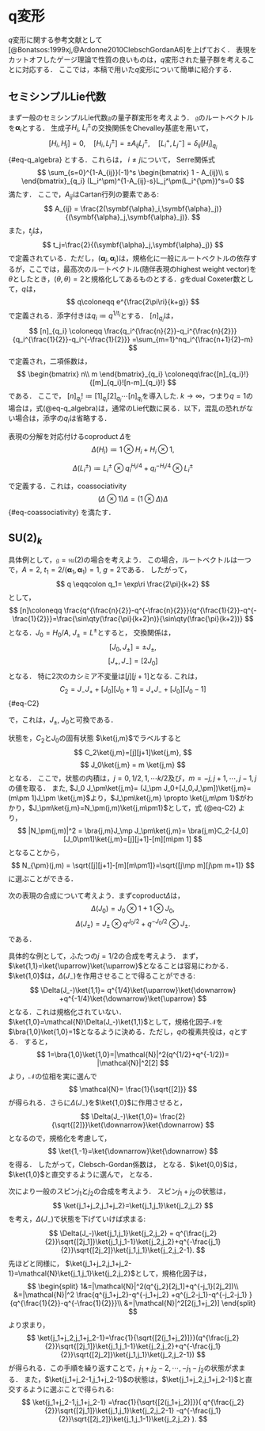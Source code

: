 
# q変形 {#sec-q_deformation}

$q$変形に関する参考文献として[@Bonatsos:1999xj,@Ardonne2010ClebschGordanA6]を上げておく．
表現をカットオフしたゲージ理論で性質の良いものは，$q$変形された量子群を考えることに対応する．
ここでは，本稿で用いた$q$変形について簡単に紹介する．

## セミシンプルLie代数
まず一般のセミシンプルLie代数$\mathfrak{g}$の量子群変形を考えよう．
$\mathfrak{g}$のルートベクトルを$\symbf{\alpha}_i$とする．
生成子$H_i$, $L_i^\pm$の交換関係をChevalley基底を用いて，
$$
  [H_i,H_j]=0,\quad
  [H_i,L_j^\pm] = \pm A_{ij}L_{j}^\pm,\quad
  [L_i^+,L_j^-]=\delta_{ij}[H_i]_{q_i}
$${#eq-q_algebra}
とする．これらは，
$i\neq j$について， Serre関係式
$$
  \sum_{s=0}^{1-A_{ij}}(-1)^s
  \begin{bmatrix}
    1 - A_{ij}\\
    s
  \end{bmatrix}_{q_i}
  (L_i^\pm)^{1-A_{ij}-s}L_j^\pm(L_i^{\pm})^s=0
$$
満たす．
ここで，$A_{ij}$はCartan行列の要素である:
$$
  A_{ij} = \frac{2(\symbf{\alpha}_i,\symbf{\alpha}_j)}{(\symbf{\alpha}_j,\symbf{\alpha}_j)}.
$$
また，$t_j$は，
$$
  t_j=\frac{2}{(\symbf{\alpha}_j,\symbf{\alpha}_j)}
$$
で定義されている．ただし，$(\symbf{\alpha}_j,\symbf{\alpha}_j)$は，規格化に一般にルートベクトルの依存するが，ここでは，最高次のルートベクトル(随伴表現のhighest weight vector)を$\theta$としたとき，$(\theta,\theta)=2$と規格化してあるものとする．$g$をdual Coxeter数\footnote{コルートを$\symbf{\alpha}^{\lor}_i=2\symbf{\alpha}_i/(\symbf{\alpha}_i,\symbf{\alpha}_i)$と定義する．すると$a_i^{\lor}$を非負の整数として，$\theta=\sum_{i=1}^ra_i^{\lor}\symbf{\alpha}^{\lor}_i$と展開できる．ここで，$r$は，Lie代数のランクである．dual Coxeter数は$g\coloneqq\sum_{i=1}^r a^{\lor}_{i}+1$と定義される．}として，$q$は，
$$
  q\coloneqq e^{\frac{2\pi\ri}{k+g}}
$$
で定義される．添字付きは$q_i\coloneqq q^{1/t_i}$とする．
$[n]_{q_i}$は，
$$
  [n]_{q_i} \coloneqq \frac{q_i^{\frac{n}{2}}-q_i^{\frac{n}{2}}}{q_i^{\frac{1}{2}}-q_i^{-\frac{1}{2}}}
  =\sum_{m=1}^nq_i^{\frac{n+1}{2}-m}
$$
で定義され，二項係数は，
$$
  \begin{bmatrix}
    n\\
    m
  \end{bmatrix}_{q_i}
  \coloneqq\frac{[n]_{q_i}!}{[m]_{q_i}![n-m]_{q_i}!}
$$
である．
ここで，
$[n]_{q_i}!\coloneqq[1]_{q_i}[2]_{q_i}\cdots [n]_{q_i}$を導入した.
$k\to\infty$，つまり$q=1$の場合は，式(@eq-q_algebra)は，通常のLie代数に戻る．以下，混乱の恐れがない場合は，添字の$q_i$は省略する．


表現の分解を対応付けるcoproduct $\Delta$を
$$
  \Delta(H_i)\coloneqq 1\otimes H_i+H_i\otimes 1,
$$

$$
  \Delta(L_i^\pm)\coloneqq L_i^\pm\otimes q_i^{H_i/4}+q_{i}^{-H_i/4}\otimes L_i^\pm
$$

で定義する．これは，coassociativity
$$
  ( \Delta\otimes1)\Delta=(1\otimes \Delta)\Delta
$${#eq-coassociativity}
を満たす．
\begin{question}
  式 (@eq-coassociativity)を$L_i^\pm$の場合に確かめよ．
  つまり，$( \Delta\otimes1)\Delta(L_i^\pm)=(1\otimes \Delta)\Delta(L_i^\pm)$を示せ．
\end{question}
<!-- 

% \begin{align}
%   \Delta(L_i^-)&= L_i^-\otimes q_i^{H_i/4}+q_{i}^{-H_i/4}\otimes L_i^-,\\
%   \Delta^2(L_i^-)&= L_i^-\otimes q_i^{H_i/4}\otimes q_i^{H_i/4}
%   + q_{i}^{-H_i/4}\otimes L_i^-\otimes q_i^{H_i/4}+
%   q_{i}^{-H_i/4}\otimes q_{i}^{-H_i/4}\otimes L_i^-,\\
% \end{align}
% $$
%   \Delta^n(L_i^-)=\sum_{k=0}(\otimes q_i^{-H_i/4})^{k}\otimes L_i^-(\otimes q_i^{-H_i/4})^{n-k}
% $$

% %また，$\Delta([-,-])=([\Delta(-),\Delta(-)])$を満たす．
% $$
% L_-(++++)=
% q^{-3/4}(-+++)
% +q^{-1/4}(+-++)
% +q^{1/4}(++-+)
% +q^{3/4}(+++-)
% $$
% $$
%   L_-^2(+++++)=
%   (q^{-3/4}q^{-3/4}+q^{-1/4}q^{-1/4})(--++)
%   +(q^{-1/4}q^{-3/4}+q^{-1/4}q^{1/4})(-+-+)
%   +(q^{1/4}q^{-3/4}+q^{-1/4}q^{3/4})(-++-)
%   +(q^{-1/4}q^{-1/4}+q^{1/4}q^{1/4})(+--+)
%   +(q^{1/4}q^{-1/4}+q^{1/4}q^{3/4})(+-+-)
%   +(q^{1/4}q^{1/4}+q^{3/4}q^{3/4})(++--)
%     $$

% $$
%   L_-^3(+++++)=
%   q^{-3/4}(q^{-3/4}q^{-3/4}+q^{-1/4}q^{-1/4})(---+)
%   +q^{-1/4}(q^{-1/4}q^{-3/4}+q^{-1/4}q^{1/4})(---+)
%   +q^{1/4}(q^{-1/4}q^{-1/4}+q^{1/4}q^{1/4})(---+)
%   + q^{-1/4} (q^{-3/4}q^{-3/4}+q^{-1/4}q^{-1/4})(--+-)
%   +q^{-1/4}(q^{1/4}q^{-3/4}+q^{-1/4}q^{3/4})(--+-)
%   +q^{1/4}(q^{1/4}q^{-1/4}+q^{1/4}q^{3/4})(--+-)
%   +q^{-1/4}(q^{-1/4}q^{-3/4}+q^{-1/4}q^{1/4})(-+--)
%   +q^{1/4}(q^{1/4}q^{-3/4}+q^{-1/4}q^{3/4})(-+--)
%   +q^{1/4}(q^{1/4}q^{1/4}+q^{3/4}q^{3/4})(-+--)
%   +q^{1/4}(q^{1/4}q^{-1/4}+q^{1/4}q^{3/4})(+---)
%   +q^{-1/4}(q^{-1/4}q^{-1/4}+q^{1/4}q^{1/4})(+---)
%   +q^{3/4}(q^{1/4}q^{1/4}+q^{3/4}q^{3/4})(+---)
% $$

% $$
%   (L_-)_k(s_1s_2\cdots s_n)=q^{(\sum_{i=1}^{k-1}s_i-\sum_{i=k+1}^{n}s_i)/4}(s_1s_2\cdots s_{k-1}\bar{s}_ks_{k+1}\cdots s_n)
% $$-->



## $\mathrm{SU}(2)_k$

具体例として，$\mathfrak{g}=\mathfrak{su}(2)$の場合を考えよう．
この場合，ルートベクトルは一つで，$A=2$, $t_1=2/(\symbf{\alpha}_1,\symbf{\alpha}_1)=1$, $g=2$である．
したがって，
$$
  q \eqqcolon q_1= \exp\ri \frac{2\pi}{k+2}
$$
として，
$$
  [n]\coloneqq  \frac{q^{\frac{n}{2}}-q^{-\frac{n}{2}}}{q^{\frac{1}{2}}-q^{-\frac{1}{2}}}=\frac{\sin\qty(\frac{\pi}{k+2}n)}{\sin\qty(\frac{\pi}{k+2})}
$$
となる．$J_0=H_0/A$, $J_\pm=L^\pm$とすると，
交換関係は，
$$
  [J_0,J_\pm]= \pm J_{\pm},
$$
$$
  [J_+,J_-]=  [2J_{0}]
$$
となる．
特に$2$次のカシミア不変量は$[j][j+1]$となる.
これは，
$$
 C_2= J_-J_++[J_0][J_0+1]=
 J_+J_-+[J_0][J_0-1]
$${#eq-C2}

で，これは，$J_{\pm}$, $J_0$と可換である．
\begin{question}
  $[C_2,J_\pm]=0$, $[C_2,J_0]=0$を示せ．
\end{question}

状態を，$C_2$と$J_0$の固有状態
$\ket{j,m}$でラベルすると
$$
  C_2\ket{j,m}=[j][j+1]\ket{j,m},
$$
$$
  J_0\ket{j,m} = m \ket{j,m}
$$
となる．
ここで，状態の内積は，$j=0,1/2,1,\cdots k/2$及び，$m=-j,j+1,\cdots, j-1,j$の値を取る．
また, $J_0 J_\pm\ket{j,m}= (J_\pm J_0+[J_0,J_\pm])\ket{j,m}=(m\pm 1)J_\pm \ket{j,m}$より，$J_\pm\ket{j,m} \propto  \ket{j,m\pm 1}$がわかり，$J_\pm\ket{j,m}=N_\pm(j,m)\ket{j,m\pm1}$として，式 (@eq-C2) より，
$$
  |N_\pm(j,m)|^2 =  \bra{j,m}J_\mp J_\pm\ket{j,m}=
  \bra{j,m}C_2-[J_0][J_0\pm1]\ket{j,m}=[j][j+1]-[m][m\pm 1]
$$
となることから，
$$
  N_{\pm}(j,m) = \sqrt{[j][j+1]-[m][m\pm1]}=\sqrt{[j\mp m][j\pm m+1]}
$$
に選ぶことができる．

次の表現の合成について考えよう．まずcoproduct$\Delta$は，
$$
  \Delta(J_0)= J_0\otimes 1 + 1\otimes J_0,
$$$$
  \Delta(J_\pm)= J_\pm\otimes q^{J_0/2} + q^{-J_0/2} \otimes J_\pm.
$$
である．
\begin{question}
coproductと交換子$[-,-]$は作用の順番によらないことを示せ．つまり，
$\Delta([J_i,J_j]) = [\Delta(J_i),\Delta(J_j) ]$を示せ．
\end{question}

具体的な例として，ふたつの$j=1/2$の合成を考えよう．
まず，$\ket{1,1}=\ket{\uparrow}\ket{\uparrow}$となることは容易にわかる．
$\ket{1,0}$は，$\Delta(J_-)$を作用させることで得ることができる:
$$
  \Delta(J_-)\ket{1,1}=
  q^{1/4}\ket{\uparrow}\ket{\downarrow}
  +q^{-1/4}\ket{\downarrow}\ket{\uparrow}
$$
となる．これは規格化されていない．$\ket{1,0}=\mathcal{N}\Delta(J_-)\ket{1,1}$として，規格化因子$\mathcal{N}$を
$\bra{1,0}\ket{1,0}=1$となるように決める．ただし，$q$の複素共役は，$q$とする．
すると，
$$
  1=\bra{1,0}\ket{1,0}=|\mathcal{N}|^2(q^{1/2}+q^{-1/2})=
  |\mathcal{N}|^2[2]
$$
より，$\mathcal{N}$の位相を実に選んで
$$
  \mathcal{N}= \frac{1}{\sqrt{[2]}}
$$
が得られる．さらに$\Delta(J_-)$を$\ket{1,0}$に作用させると，
$$
  \Delta(J_-)\ket{1,0}=
  \frac{2}{\sqrt{[2]}}\ket{\downarrow}\ket{\downarrow}
$$
となるので，規格化を考慮して，
$$
  \ket{1,-1}=\ket{\downarrow}\ket{\downarrow}
$$
を得る．
したがって，Clebsch-Gordan係数は，
\begin{align}
  \bra{1,1}\ket{\frac{1}{2},\frac{1}{2},\frac{1}{2},\frac{1}{2}}_q&=1,\\
  \bra{1,0}\ket{\frac{1}{2},\frac{1}{2},\frac{1}{2},-\frac{1}{2}}_q&=\frac{q^{\frac{1}{4}}}{\sqrt{[2]}},\\
  \bra{1,0}\ket{\frac{1}{2},\frac{1}{2},-\frac{1}{2},\frac{1}{2}}_q&
  =\frac{q^{-\frac{1}{4}}}{\sqrt{[2]}},\\
  \bra{1,-1}\ket{\frac{1}{2},\frac{1}{2},-\frac{1}{2},-\frac{1}{2}}_q&=1
\end{align}
となる．$\ket{0,0}$は，$\ket{1,0}$と直交するように選んで，
\begin{align}
  \ket{0,0}=  \frac{q^{-1/4}}{\sqrt{[2]}}\ket{\uparrow}\ket{\downarrow}
  -\frac{q^{1/4}}{\sqrt{[2]}}\ket{\downarrow}\ket{\uparrow}
\end{align}
となる．

次により一般のスピン$j_1$と$j_2$の合成を考えよう．
スピン$j_1+j_2$の状態は，
$$
  \ket{j_1+j_2,j_1+j_2}=\ket{j_1,j_1}\ket{j_2,j_2}
$$
を考え，$\Delta(J_-)$で状態を下げていけば求まる:
$$
  \Delta(J_-)\ket{j_1,j_1}\ket{j_2,j_2}
  = 
  q^{\frac{j_2}{2}}\sqrt{[2j_1]}\ket{j_1,j_1-1}\ket{j_2,j_2}+q^{-\frac{j_1}{2}}\sqrt{[2j_2]}\ket{j_1,j_1}\ket{j_2,j_2-1}.
$$
先ほどと同様に，
$\ket{j_1+j_2,j_1+j_2-1}=\mathcal{N}\ket{j_1,j_1}\ket{j_2,j_2}$として，規格化因子は，
$$
  \begin{split}
    1&=|\mathcal{N}|^2(q^{j_2}[2j_1]+q^{-j_1}[2j_2])\\
    &=|\mathcal{N}|^2
      \frac{q^{j_1+j_2}-q^{-j_1+j_2}
      +q^{j_2-j_1}-q^{-j_2-j_1}
      }{q^{\frac{1}{2}}-q^{-\frac{1}{2}}}\\
    &=|\mathcal{N}|^2[2(j_1+j_2)]
  \end{split}
$$
より求まり，
$$
  \ket{j_1+j_2,j_1+j_2-1}=\frac{1}{\sqrt{[2(j_1+j_2)]}}(q^{\frac{j_2}{2}}\sqrt{[2j_1]}\ket{j_1,j_1-1}\ket{j_2,j_2}+q^{-\frac{j_1}{2}}\sqrt{[2j_2]}\ket{j_1,j_1}\ket{j_2,j_2-1})
$$
が得られる．この手順を繰り返すことで，$j_1+j_2-2,\cdots,-j_1-j_2$の状態が求まる．
また，$\ket{j_1+j_2-1,j_1+j_2-1}$の状態は，$\ket{j_1+j_2,j_1+j_2-1}$と直交するように選ぶことで得られる:
$$
  \ket{j_1+j_2-1,j_1+j_2-1}
  =\frac{1}{\sqrt{[2(j_1+j_2)]}}(
    q^{\frac{j_2}{2}}\sqrt{[2j_1]}\ket{j_1,j_1}\ket{j_2,j_2-1}  
  -q^{-\frac{j_1}{2}}\sqrt{[2j_2]}\ket{j_1,j_1-1}\ket{j_2,j_2}
  ).
$$

\begin{question}
$3$つの$j=1/2$を合成して，
  \begin{align}
    [F_{\frac{1}{2}}^{\frac{1}{2}\frac{1}{2}\frac{1}{2}}]_{00}&=-\frac{1}{[2]},\quad
    [F_{\frac{1}{2}}^{\frac{1}{2}\frac{1}{2}\frac{1}{2}}]_{11}=\frac{1}{[2]},\\
    [F_{\frac{1}{2}}^{\frac{1}{2}\frac{1}{2}\frac{1}{2}}]_{01}&=\frac{\sqrt{[3]}}{[2]},\quad
    [F_{\frac{1}{2}}^{\frac{1}{2}\frac{1}{2}\frac{1}{2}}]_{10}=\frac{\sqrt{[3]}}{[2]}
  \end{align}
  を示せ．
\end{question}

<!-- 
% \subsubsection{一般的なClebsch-Gordan係数}
% $$
%   \ket*{j_c,m_c} = \sum_{m_a,m_b}\ket*{j_a,m_a} \ket*{j_b,m_b}\braket{j_am_a\, j_bm_b}{j_c,m_c}
% $$
% の両辺に，$J_\pm$を作用させると，
% $$
%   \begin{split}
%     &\sqrt{[j_c\mp m_c][j_c\pm m_c+1]}\sum_{m_a,m_b}\ket*{j_a,m_a} \ket*{j_b,m_b}\braket{j_am_a\, j_bm_b}{j_c,m_c\pm1}\\
%     &= \sum_{m_a,m_b}\Bigl(
%       \sqrt{[j_a\mp m_a][j_a\pm m_a+1]}q^{\frac{j_b}{2}}\ket*{j_a,m_a\pm1}\ket*{j_b,m_b}\braket{j_am_a\, j_bm_b}{j_c,m_c}\\
%       &+ \sqrt{[j_b\mp m_b][j_b\pm m_b+1]}q^{-\frac{j_a}{2}}\ket*{j_a,m_a}\ket*{j_b,m_b\pm1}\braket{j_am_a\, j_bm_b}{j_c,m_c}
%       \Bigr)\\ 
%       &= \sum_{m_a,m_b}\Bigl(
%         \sqrt{[j_a \mp m_a+1][j_a \pm m_a]}q^{\frac{j_b}{2}}\ket*{j_a,m_a}\ket*{j_b,m_b}\braket{j_am_a\mp1\, j_bm_b}{j_c,m_c}\\
%         &+ \sqrt{[j_b \mp m_b+1][j_b \pm m_b]}q^{-\frac{j_a}{2}}\ket*{j_a,m_a}\ket*{j_b,m_b}\braket{j_am_a\, j_bm_b\mp1}{j_c,m_c}
%         \Bigr)
%     \end{split}
% $$
% となる．両辺を比べると，漸化式
% $$
%   \begin{split}
%     &\sqrt{[j_c\mp m_c][j_c\pm m_c+1]}\braket{j_am_a\, j_bm_b}{j_c,m_c\pm1}
%     \\
%     &=
%     q^{\frac{j_b}{2}}\sqrt{[j_a \mp m_a+1][j_a \pm m_a]}\braket{j_am_a\mp1\, j_bm_b}{j_c,m_c}\\
%     &\quad+ q^{-\frac{j_a}{2}}\sqrt{[j_b \mp m_b+1][j_b \pm m_b]}\braket{j_am_a\, j_bm_b\mp1}{j_c,m_c}
%   \end{split}
% $$
% が得られる．


% \subsection{\texorpdfstring{$\mathrm{SU}(3)_k$}{SU(3)k}}
% 次に$\mathfrak{g}=\mathfrak{su}(3)$を考える．
% $$
%   A_{ij} =\begin{pmatrix}
%     2 & -1\\
%     -1 & 2
%   \end{pmatrix}
% $$
% $t_i=1$, $g=3$である．したがって，
% $$
%   q \eqqcolon q_i= \exp\ri \frac{2\pi}{k+3}
% $$

% \begin{align}
%   [H_i,H_j]&=0,\\
%   [H_i,L_j^\pm] &= \pm A_{ij}L_{j}^\pm,\\
%   [L_i^+,L_j^-]&=\delta_{ij}[H_i]
% \end{align}

% $$
%   (L_1^\pm)^{2}L_2^\pm
%   -[2]
%   (L_1^\pm)L_2^\pm(L_1^{\pm})
%   +
%   L_2^\pm(L_1^{\pm})^2=0
% $$

% \begin{align}
%   L_3^+&\coloneqq a L_1^+L_2^+-bL_2^+L_1^+,\\
%   L_3^-&\coloneqq cL_2^-L_1^--dL_1^-L_2^-
% \end{align}
% $$
%   \begin{split}
%     [L_3^+,L_3^-]&=[aL_1^+L_2^+-bL_2^+L_1^+,cL_2^-L_1^--dL_1^-L_2^-]\\
%     &=
%     L_1^+L_1^-(ac [H_2+1] -da [H_2]-bc[H_2]
%     +bd [H_2-1]
%     )\\
%     &+L_2^+L_2^-(+ac [H_1-1]-da[H_1]-bc [H_1]+bd [H_1+1])\\
%     &+(da+bc)[H_1][H_2]
%     -bd [H_1][H_2-1]
%     -ac [H_1-1][H_2]
%   \end{split}
% $$
% $$
%   acq^{1/2}  +bdq^{-1/2}  -(ad+bc)=0
% $$

% $$
%   \begin{split}
%     [L_3^+,L_3^-]&=[aL_1^+L_2^+-bL_2^+L_1^+,cL_2^-L_1^--dL_1^-L_2^-]\\
%     &=
%     +ac\Bigl((q^{1/2}  +q^{-1/2})[H_1][H_2]
%     - [H_1][H_2-1]
%     - [H_1-1][H_2]
%     \Bigr)\\
%     &=ac[H_1+H_2]\\
%   \end{split}
% $$
% $$
%   acq^{1/2}  +bdq^{-1/2}  -(ad+bc)=0
% $$
% $$
%   +ac q^{-1/2} +bd q^{1/2}-(da+bc)=0
% $$
% $$
%   ac=bd =1
% $$
% $$
%   (da+bc)= q^{-1/2} + q^{1/2}
% $$
% $$
%   [H_i]L_j^\pm  = L_j^{\pm}[H_i\pm A_{ij}]
% $$


% 基本表現と反基本表現のウェイトベクトルを$\bm{\omega}_1$及び$\bm{\omega}_2$とすると，一般の表現のウェイトベクトルは，$\bm{\omega} = p\bm{\omega}_1+q\bm{\omega}_2$と表すことができる．したがって，表現はDynkin index $(p,q)$で指定することができる．
% ルートベクトルは，$\symbf{\alpha}_1=2\bm{\omega}_1-\bm{\omega}_2=(2,-1)$, $\symbf{\alpha}_2=-\bm{\omega}_1+2\bm{\omega}_2=(-1,2)$.

% \begin{align}
%   \Delta(H_i)&=1\otimes H_i+H_i\otimes 1\\
%   \Delta(L_i^\pm)&=L_i^\pm\otimes q_i^{H_i/4}+q_{i}^{-H_i/4}\otimes L_i^\pm
% \end{align}
% $\ket{(2,0)(2,0)}$, $\ket{(1,0)(-1,1)}$, $\ket{(1,0)(0,-1)}$.

% $$
%   \ket{(2,0)(2,0)} =\ket{(1,0)(1,0)}\ket{(1,0)(1,0)}
% $$
% $$
%   \Delta(L_1^-)\ket{(1,0)(1,0)}\ket{(1,0)(1,0)}
%   =q^{\frac{1}{4}}\ket{(1,0)(-1,1)}\ket{(1,0)(1,0)}
%   +q^{-\frac{1}{4}}\ket{(1,0)(1,0)}\ket{(1,0)(-1,1)}
% $$
% $$
%   \begin{split}
%     &\Delta(L_1^-)(q^{\frac{1}{4}}\ket{(1,0)(-1,1)}\ket{(1,0)(1,0)}
%     +q^{-\frac{1}{4}}\ket{(1,0)(1,0)}\ket{(1,0)(-1,1)})\\
%     &=2\ket{(1,0)(-1,1)}\ket{(1,0)(-1,1)}
%   \end{split}
% $$
% $$
%   \begin{split}
%     &\Delta(L_2^-)(q^{\frac{1}{4}}\ket{(1,0)(-1,1)}\ket{(1,0)(1,0)}
%     +q^{-\frac{1}{4}}\ket{(1,0)(1,0)}\ket{(1,0)(-1,1)})\\
%     &=
%     q^{\frac{1}{4}}\ket{(1,0)(0,-1)}\ket{(1,0)(1,0)}+q^{-\frac{1}{4}}\ket{(1,0)(1,0)}\ket{(1,0)(0,-1)}
%   \end{split}
% $$
% $$
%   \begin{split}
%     &\Delta(L_2^-)\ket{(1,0)(-1,1)}\ket{(1,0)(-1,1)}\\
%     &=q^{\frac{1}{4}}\ket{(1,0)(0,-1)}\ket{(1,0)(-1,1)}
%     +q^{-\frac{1}{4}}\ket{(1,0)(-1,1)}\ket{(1,0)(0,-1)}
%   \end{split}
% $$

% $$
%   L_1^\pm\ket{(p,q)}=N_{i\pm}(p,q)\ket{(p\pm 2,q\pm1)}
% $$
% $$
%   |N_{i+}(p,q)|^2-|N_{i-}(p,q)|^2=[H_i]
% $$

% $$
%   |N_{1+}|^2-|N_{1-}|^2=[2H_0]
% $$
% $$
%   |N_{2+}|^2-|N_{2-}|^2=[2H_0]
% $$
% $$
%   2[H_0]^2+|N_+|^2+|N_-|^2=2C_2
% $$


% \begin{align}
%   \ket{(2,0)(2,0)}&=\ket{(1,0)(1,0)}\ket{(1,0)(1,0)},\\
%   \ket{(2,0)(0,1)}&=\frac{1}{\sqrt{[2]}}\qty(q^{\frac{1}{4}}\ket{(1,0)(-1,1)}\ket{(1,0)(1,0)}
%   +q^{-\frac{1}{4}}\ket{(1,0)(1,0)}\ket{(1,0)(-1,1)}),\\
%   \ket{(2,0)(1,-1)}&=\frac{1}{\sqrt{[2]}}\qty(    q^{\frac{1}{4}}\ket{(1,0)(0,-1)}\ket{(1,0)(1,0)}+q^{-\frac{1}{4}}\ket{(1,0)(1,0)}\ket{(1,0)(0,-1)}),\\
%   \ket{(2,0)(-1,0)}&=\frac{1}{\sqrt{[2]}}\qty(q^{\frac{1}{4}}\ket{(1,0)(0,-1)}\ket{(1,0)(-1,1)}
%   +q^{-\frac{1}{4}}\ket{(1,0)(-1,1)}\ket{(1,0)(0,-1)}),\\
%   \ket{(2,0)(-2,2)}&=\ket{(1,0)(-1,1)}\ket{(1,0)(-1,1)},\\
%   \ket{(2,0)(0,-2)}&=\ket{(1,0)(0,-1)}\ket{(1,0)(0,-1)}.
% \end{align}

% $$
%   \ket{(1,1)(1,1)}=\ket{(1,0)(1,0)}\ket{(0,1)(0,1)}
% $$
% $$
%   \Delta(L_1^-)\ket{(1,1)(1,1)}=\ket{(1,0)(-1,1)}\ket{(0,1)(0,1)}
% $$
% $$
%   \Delta(L_2^-)\ket{(1,1)(1,1)}=\ket{(1,0)(1,0)}\ket{(0,1)(1,-1)}
% $$
% $$
%   \begin{split}
%     \Delta(L_2^-)\Delta(L_1^-)\ket{(1,1)(1,1)}&=
%     \Delta(L_2^-)\ket{(1,0)(-1,1)}\ket{(0,1)(0,1)}\\
%     &=
%     q^{1/4}\ket{(1,0)(0,-1)}\ket{(0,1)(0,1)}
%     +q^{-1/4}\ket{(1,0)(-1,1)}\ket{(0,1)(1,-1)} 
%   \end{split}
% $$
% $$
%   \begin{split}
%     \Delta(L_1^-)\Delta(L_2^-)\ket{(1,1)(1,1)}&=
%     \Delta(L_1^-)\ket{(1,0)(1,0)}\ket{(0,1)(1,-1)}\\
%     &=
%     q^{1/4}\ket{(1,0)(-1,1)}\ket{(0,1)(1,-1)}
%     +q^{-1/4}\ket{(1,0)(1,0)}\ket{(0,1)(-1,1)}
%   \end{split}
% $$


% $$
%   \begin{bmatrix}
%     () & () & ()\\
%     () & () & ()
%   \end{bmatrix}_q
% $$
% $$
%   J_i^2=\frac{1}{2}(J_+J_-+J_-J_+)+J_0^2
% $$
% $$
%   J_+\ket{j,m}= N_+(j,m)\ket{j,m+1}
% $$$$
%   J_-\ket{j,m}= N_-(j,m)\ket{j,m-1}
% $$
% $$
%   m^2+\frac{1}{2}|N_+(j,m)|^2+\frac{1}{2}|N_-(j,m)|^2=j(j+1)
% $$
% $$
%   |N_-(j,m)|^2-|N_+(j,m)|^2=2m
% $$
 -->